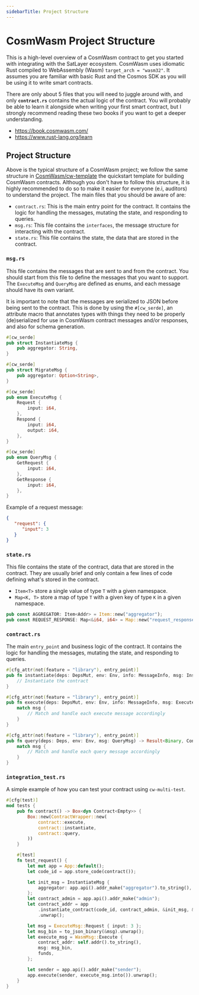 ```yaml
---
sidebarTitle: Project Structure
---
```



# CosmWasm Project Structure

This is a high-level overview of a CosmWasm contract to get you started with integrating with the SatLayer ecosystem.
CosmWasm uses idiomatic Rust compiled to WebAssembly (Wasm) `target_arch = "wasm32"`.
It assumes you are familiar with basic Rust and the Cosmos SDK as you will be using it to write smart contracts.

There are only about 5 files that you will need to juggle around with,
and only **`contract.rs`** contains the actual logic of the contract.
You will probably be able to learn it alongside when writing your first smart contract,
but I strongly recommend reading these two books if you want to get a deeper understanding.
- https://book.cosmwasm.com/
- https://www.rust-lang.org/learn

## Project Structure

<FileTree>
  <FileTree.Folder name="project" defaultOpen>
    <FileTree.Folder name="src" defaultOpen>
      <FileTree.Folder name="bin" defaultOpen>
        <FileTree.File name="schema.rs" />
      </FileTree.Folder>
      <FileTree.File name="lib.rs" />
      <FileTree.File name="contract.rs" active />
      <FileTree.File name="error.rs" />
      <FileTree.File name="msg.rs" />
      <FileTree.File name="state.rs" />
    </FileTree.Folder>
    <FileTree.Folder name="tests" defaultOpen>
      <FileTree.File name="integration_test.rs" />
    </FileTree.Folder>
    <FileTree.File name="Cargo.lock" />
    <FileTree.File name="Cargo.toml" />
  </FileTree.Folder>
</FileTree>

Above is the typical structure of a CosmWasm project;
we follow the same structure in [CosmWasm/cw-template](https://github.com/CosmWasm/cw-template) the quickstart template
for building CosmWasm contracts.
Although you don't have to follow this structure,
it is highly recommended to do so to make it easier for everyone (e.i, auditors) to understand the project.
The main files that you should be aware of are:
- `contract.rs`: This is the main entry point for the contract.
It contains the logic for handling the messages, mutating the state, and responding to queries.
- `msg.rs`: This file contains the `interfaces`, the message structure for interacting with the contract.
- `state.rs`: This file contains the state, the data that are stored in the contract.

### `msg.rs`

This file contains the messages that are sent to and from the contract.
You should start from this file to define the messages that you want to support.
The `ExecuteMsg` and `QueryMsg` are defined as enums, and each message should have its own variant.

It is important to note that the messages are serialized to JSON before being sent to the contract.
This is done by using the `#[cw_serde]`,
an attribute macro that annotates types with things they need to be properly (de)serialized for use in CosmWasm contract messages and/or responses,
and also for schema generation.

```rust filename="msg.rs"
#[cw_serde]
pub struct InstantiateMsg {
    pub aggregator: String,
}

#[cw_serde]
pub struct MigrateMsg {
    pub aggregator: Option<String>,
}

#[cw_serde]
pub enum ExecuteMsg {
    Request {
        input: i64,
    },
    Respond {
        input: i64,
        output: i64,
    },
}

#[cw_serde]
pub enum QueryMsg {
    GetRequest {
        input: i64,
    },
    GetResponse {
        input: i64,
    },
}
```

Example of a request message:

```json filename="ExecuteMsg::Request { input: 3 }"
{
   "request": {
      "input": 3
   }
}
```


### `state.rs`

This file contains the state of the contract, data that are stored in the contract.
They are usually brief and only contain a few lines of code defining what's stored in the contract.

- `Item<T>` store a single value of type `T` with a given namespace.
- `Map<K, T>` store a map of type `T` with a given key of type `K` in a given namespace.

```rust filename="state.rs"
pub const AGGREGATOR: Item<Addr> = Item::new("aggregator");
pub const REQUEST_RESPONSE: Map<&i64, i64> = Map::new("request_response");
```

### `contract.rs`

The main `entry_point` and business logic of the contract.
It contains the logic for handling the messages, mutating the state, and responding to queries.

```rust filename="contract.rs"
#[cfg_attr(not(feature = "library"), entry_point)]
pub fn instantiate(deps: DepsMut, env: Env, info: MessageInfo, msg: InstantiateMsg) -> Result<Response, ContractError> {
    // Instantiate the contract
}

#[cfg_attr(not(feature = "library"), entry_point)]
pub fn execute(deps: DepsMut, env: Env, info: MessageInfo, msg: ExecuteMsg) -> Result<Response, ContractError> {
    match msg {
        // Match and handle each execute message accordingly
    }
}

#[cfg_attr(not(feature = "library"), entry_point)]
pub fn query(deps: Deps, env: Env, msg: QueryMsg) -> Result<Binary, ContractError> {
    match msg {
        // Match and handle each query message accordingly
    }
}
```

### `integration_test.rs`

A simple example of how you can test your contract using `cw-multi-test`.

```rust filename="integration_test.rs"
#[cfg(test)]
mod tests {
    pub fn contract() -> Box<dyn Contract<Empty>> {
        Box::new(ContractWrapper::new(
            contract::execute,
            contract::instantiate,
            contract::query,
        ))
    }

    #[test]
    fn test_request() {
        let mut app = App::default();
        let code_id = app.store_code(contract());

        let init_msg = InstantiateMsg {
            aggregator: app.api().addr_make("aggregator").to_string(),
        };
        let contract_admin = app.api().addr_make("admin");
        let contract_addr = app
            .instantiate_contract(code_id, contract_admin, &init_msg, &[], "Example", None)
            .unwrap();

        let msg = ExecuteMsg::Request { input: 3 };
        let msg_bin = to_json_binary(&msg).unwrap();
        let execute_msg = WasmMsg::Execute {
            contract_addr: self.addr().to_string(),
            msg: msg_bin,
            funds,
        };

        let sender = app.api().addr_make("sender");
        app.execute(sender, execute_msg.into()).unwrap();
    }
}
```